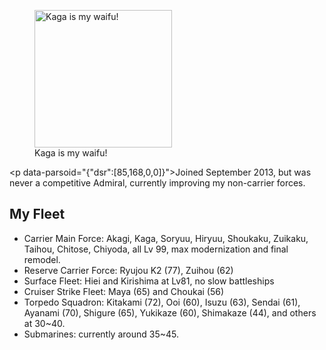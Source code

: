 [[File:Japanese Navy Aircraft Carrier Kaga.jpg|thumb|220px|right|Kaga is my waifu!]]

<p data-parsoid="{"dsr":[85,168,0,0]}">Joined September 2013, but was never a competitive Admiral, currently improving my non-carrier forces.</p>
==My Fleet==



*Carrier Main Force: Akagi, Kaga, Soryuu, Hiryuu, Shoukaku, Zuikaku, Taihou, Chitose, Chiyoda, all Lv 99, max modernization and final remodel.
*Reserve Carrier Force: Ryujou K2 (77), Zuihou (62)
*Surface Fleet: Hiei and Kirishima at Lv81, no slow battleships
*Cruiser Strike Fleet: Maya (65) and Choukai (56)
*Torpedo Squadron: Kitakami (72), Ooi (60), Isuzu (63), Sendai (61), Ayanami (70), Shigure (65), Yukikaze (60), Shimakaze (44), and others at 30~40.
*Submarines: currently around 35~45.
